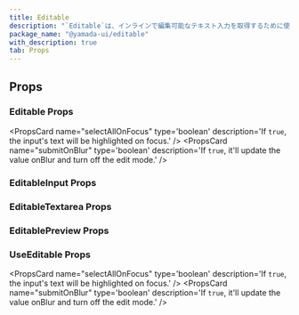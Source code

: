 ```yaml
---
title: Editable
description: "`Editable`は、インラインで編集可能なテキスト入力を取得するために使用されるコンポーネントです。"
package_name: "@yamada-ui/editable"
with_description: true
tab: Props
---
```


## Props

### Editable Props

<PropsCard name="defaultValue"
type='string'
description='The initial value of the Editable in both edit & preview mode.' />
<PropsCard name="errorBorderColor"
type='"link" | "border" | BorderColor | "current" | "whiteAlpha.50" | "whiteAlpha.100" | "whiteAlpha.200" | "whiteAlpha.300" | "whiteAlpha.400" | "whiteAlpha.500" | ... 253 more ... | ColorModeArray<...>'
description='The border color when the input is invalid.' />
<PropsCard name="focusBorderColor"
type='"link" | "border" | BorderColor | "current" | "whiteAlpha.50" | "whiteAlpha.100" | "whiteAlpha.200" | "whiteAlpha.300" | "whiteAlpha.400" | "whiteAlpha.500" | ... 253 more ... | ColorModeArray<...>'
description='The border color when the input is focused.' />
<PropsCard name="isDisabled"
type='boolean'
description='If `true`, the form control will be disabled.' />
<PropsCard name="isInvalid"
type='boolean'
description='If `true`, the form control will be invalid.' />
<PropsCard name="isPreviewFocusable"
type='boolean'
description='If `true`, the read only view, has a `tabIndex` set to `0`
so it can receive focus via the keyboard or click.' />
<PropsCard name="isReadOnly"
type='boolean'
description='If `true`, the form control will be readonly.' />
<PropsCard name="isRequired"
type='boolean'
description='If `true`, the form control will be required.' />
<PropsCard name="onCancel"
type='(preValue: string) => void'
description='Callback invoked when user cancels input with the `Esc` key.
It provides the last confirmed value as argument.' />
<PropsCard name="onChange"
type='(value: string) => void'
description='A callback invoked when user changes input.' />
<PropsCard name="onEdit"
type='() => void'
description='A callback invoked once the user enters edit mode.' />
<PropsCard name="onSubmit"
type='(value: string) => void'
description='A callback invoked when user confirms value with `enter` key or by blurring input.' />
<PropsCard name="selectAllOnFocus"
type='boolean'
description='If `true`, the input's text will be highlighted on focus.' />
<PropsCard name="startWithEditView"
type='boolean'
description='If `true`, the Editable will start with edit mode by default.' />
<PropsCard name="submitOnBlur"
type='boolean'
description='If `true`, it'll update the value onBlur and turn off the edit mode.' />
<PropsCard name="value"
type='string'
description='The value of the Editable in both edit & preview mode.' />

### EditableInput Props

### EditableTextarea Props

### EditablePreview Props

### UseEditable Props

<PropsCard name="defaultValue"
type='string'
description='The initial value of the Editable in both edit & preview mode.' />
<PropsCard name="isDisabled"
type='boolean'
description='If `true`, the form control will be disabled.' />
<PropsCard name="isInvalid"
type='boolean'
description='If `true`, the form control will be invalid.' />
<PropsCard name="isPreviewFocusable"
type='boolean'
description='If `true`, the read only view, has a `tabIndex` set to `0`
so it can receive focus via the keyboard or click.' />
<PropsCard name="isReadOnly"
type='boolean'
description='If `true`, the form control will be readonly.' />
<PropsCard name="isRequired"
type='boolean'
description='If `true`, the form control will be required.' />
<PropsCard name="onCancel"
type='(preValue: string) => void'
description='Callback invoked when user cancels input with the `Esc` key.
It provides the last confirmed value as argument.' />
<PropsCard name="onChange"
type='(value: string) => void'
description='A callback invoked when user changes input.' />
<PropsCard name="onEdit"
type='() => void'
description='A callback invoked once the user enters edit mode.' />
<PropsCard name="onSubmit"
type='(value: string) => void'
description='A callback invoked when user confirms value with `enter` key or by blurring input.' />
<PropsCard name="placeholder"
type='string'
description='The placeholder text when the value is empty.' />
<PropsCard name="selectAllOnFocus"
type='boolean'
description='If `true`, the input's text will be highlighted on focus.' />
<PropsCard name="startWithEditView"
type='boolean'
description='If `true`, the Editable will start with edit mode by default.' />
<PropsCard name="submitOnBlur"
type='boolean'
description='If `true`, it'll update the value onBlur and turn off the edit mode.' />
<PropsCard name="value"
type='string'
description='The value of the Editable in both edit & preview mode.' />
